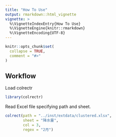 ```yaml
---
title: "How To Use"
output: rmarkdown::html_vignette
vignette: >
  %\VignetteIndexEntry{How To Use}
  %\VignetteEngine{knitr::rmarkdown}
  %\VignetteEncoding{UTF-8}
---
```


```r
knitr::opts_chunk$set(
  collapse = TRUE,
  comment = "#>"
)
```

## Workflow

Load colrectr

```r
library(colrectr)
```

Read Excel file specifying path and sheet.
```r
colrect(path = "../inst/extdata/clustered.xlsx",
        sheet = "降水量",
        col = 3,
        regex = "2月")
```
